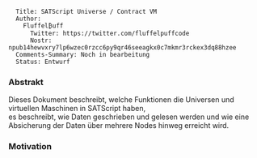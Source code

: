 <pre>
  Title: SATScript Universe / Contract VM
  Author: 
    Fluffel₿uff
      Twitter: https://twitter.com/fluffelpuffcode
      Nostr: npub14hewvxry7lp6wzec0rzcc6py9qr46seeagkx0c7mkmr3rckex3dq88hzee
  Comments-Summary: Noch in bearbeitung
  Status: Entwurf
</pre>

=== Abstrakt ===

Dieses Dokument beschreibt, welche Funktionen die Universen und virtuellen Maschinen in SATScript haben,</br>
es beschreibt, wie Daten geschrieben und gelesen werden und wie eine Absicherung der Daten über mehrere Nodes hinweg erreicht wird.

=== Motivation ===
